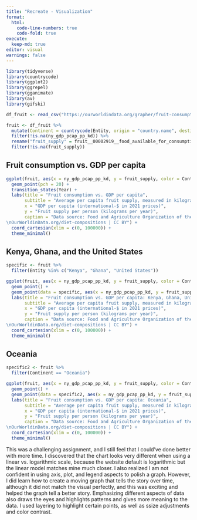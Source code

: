 ```yaml
---
title: "Recreate - Visualization"
format: 
  html:
    code-line-numbers: true
    code-fold: true
execute: 
  keep-md: true
editor: visual
warnings: false
---
```


```r
library(tidyverse)
library(countrycode)
library(ggplot2)
library(ggrepel)
library(gganimate)
library(av)
library(gifski)
```


```r
df_fruit <- read_csv("https://ourworldindata.org/grapher/fruit-consumption-vs-gdp-per-capita.csv?v=1&csvType=full&useColumnShortNames=true")
```


```r
fruit <- df_fruit %>%
  mutate(Continent = countrycode(Entity, origin = "country.name", destination = "continent")) %>% 
  filter(!is.na(ny_gdp_pcap_pp_kd)) %>%
  rename("fruit_supply" = fruit__00002919__food_available_for_consumption__0645pc__kilograms_per_year_per_capita) %>%
  filter(!is.na(fruit_supply))

```

## Fruit consumption vs. GDP per capita

```r
ggplot(fruit, aes(x = ny_gdp_pcap_pp_kd, y = fruit_supply, color = Continent)) +
  geom_point(pch = 20) +
  transition_states(Year) +
  labs(title = "Fruit consumption vs. GDP per capita",
       subtitle = "Average per capita fruit supply, measured in kilograms per year versus gross domestic product (GDP) per capita, adjusted \nfor inflation and for differences in living costs between countries.",
       x = "GDP per capita (international-$ in 2021 prices)", 
       y = "Fruit supply per person (kilograms per year)",
       caption = "Data source: Food and Agriculture Organization of the United Nations (2024); Data compiled from multiple sources by World Bank (2025) – Learn more about this data \nNote: GDP per capita is expressed in international-$ at 2021 prices.
\nOurWorldinData.org/diet-compositions | CC BY") +
  coord_cartesian(xlim = c(0, 100000)) +
  theme_minimal()

```

## Kenya, Ghana, and the United States

```r
specific <- fruit %>% 
  filter(Entity %in% c("Kenya", "Ghana", "United States"))

ggplot(fruit, aes(x = ny_gdp_pcap_pp_kd, y = fruit_supply, color = Continent)) +
  geom_point() +
  geom_point(data = specific, aes(x = ny_gdp_pcap_pp_kd, y = fruit_supply), pch = 21, size = 2, color = "black") +
  labs(title = "Fruit consumption vs. GDP per capita: Kenya, Ghana, United States",
       subtitle = "Average per capita fruit supply, measured in kilograms per year versus gross domestic product (GDP) per capita, adjusted \nfor inflation and for differences in living costs between countries.",
       x = "GDP per capita (international-$ in 2021 prices)", 
       y = "Fruit supply per person (kilograms per year)",
       caption = "Data source: Food and Agriculture Organization of the United Nations (2024); Data compiled from multiple sources by World Bank (2025) – Learn more about this data \nNote: GDP per capita is expressed in international-$ at 2021 prices.
\nOurWorldinData.org/diet-compositions | CC BY") +
  coord_cartesian(xlim = c(0, 100000)) +
  theme_minimal()

```

## Oceania

```r
specific2 <- fruit %>% 
  filter(Continent == "Oceania")

ggplot(fruit, aes(x = ny_gdp_pcap_pp_kd, y = fruit_supply, color = Continent)) +
  geom_point() +
  geom_point(data = specific2, aes(x = ny_gdp_pcap_pp_kd, y = fruit_supply), pch = 21, size = 2, color = "black") +
  labs(title = "Fruit consumption vs. GDP per capita: Oceania",
       subtitle = "Average per capita fruit supply, measured in kilograms per year versus gross domestic product (GDP) per capita, adjusted \nfor inflation and for differences in living costs between countries.",
       x = "GDP per capita (international-$ in 2021 prices)", 
       y = "Fruit supply per person (kilograms per year)",
       caption = "Data source: Food and Agriculture Organization of the United Nations (2024); Data compiled from multiple sources by World Bank (2025) – Learn more about this data \nNote: GDP per capita is expressed in international-$ at 2021 prices.
\nOurWorldinData.org/diet-compositions | CC BY") +
  coord_cartesian(xlim = c(0, 100000)) +
  theme_minimal()


```

This was a challenging assignment, and I still feel that I could've done better with more time. I discovered that the chart looks very different when using a linear vs. logarithmic scale, because the website default is logarithmic but the linear model matches mine much closer. I also realized I am not confident in using axis, plot, and legend aspects to polish a graph. However, I did learn how to create a moving graph that tells the story over time, although it did not match the visual perfectly, and this was exciting and helped the graph tell a better story. Emphasizing different aspects of data also draws the eyes and highlights patterns and gives more meaning to the data. I used layering to highlight certain points, as well as ssize adjustments and color contrast. 
